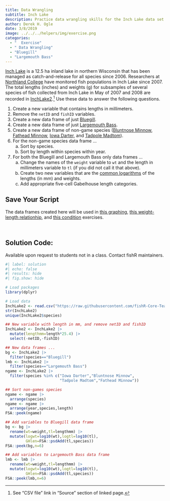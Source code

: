```yaml
---
title: Data Wrangling
subtitle: Inch Lake
description: Practice data wrangling skills for the Inch Lake data set.
author: Derek H. Ogle
date: 3/8/2019
image: ../../../helpers/img/exercise.png
categories:
  - "  Exercise"
  - " Data Wrangling"
  - "Bluegill"
  - "Largemouth Bass"
---
```


[Inch Lake](http://dnr.wi.gov/lakes/lakepages/LakeDetail.aspx?wbic=2764300&page=facts) is a 12.5 ha inland lake in northern Wisconsin that has been managed as catch-and-release for all species since 2006. Researchers at [Northland College](http://www.northland.edu/) have monitored fish populations in Inch Lake since 2007. The total lengths (inches) and weights (g) for subsamples of several species of fish collected from Inch Lake in May of 2007 and 2008 are recorded in [InchLake2](https://fishr-core-team.github.io/FSAdata/reference/InchLake2.html).^[See "CSV file" link in "Source" section of linked page.] Use these data to answer the following questions.

1. Create a new variable that contains lengths in millimeters.
1. Remove the `netID` and `fishID` variables.
1. Create a new data frame of just [Bluegill](https://en.wikipedia.org/wiki/Bluegill).
1. Create a new data frame of just [Largemouth Bass](https://en.wikipedia.org/wiki/Largemouth_bass).
1. Create a new data frame of non-game species ([Bluntnose Minnow](https://en.wikipedia.org/wiki/Bluntnose_minnow), [Fathead Minnow](https://en.wikipedia.org/wiki/Fathead_minnow), [Iowa Darter](https://en.wikipedia.org/wiki/Iowa_darter), and [Tadpole Madtom](https://en.wikipedia.org/wiki/Tadpole_madtom)).
1. For the non-game species data frame ...
    a. Sort by species.
    a. Sort by length within species within year.
1. For both the Bluegill and Largemouth Bass only data frames ...
    a. Change the names of the `weight` variable to `wt` and the length in millimeters variable to `tl` (if you did not call it that above).
    a. Create two new variables that are the [common logarithms](https://en.wikipedia.org/wiki/Common_logarithm) of the lengths (in mm) and weights.
    a. Add appropriate five-cell Gabelhouse length categories.

:::{.callout-warning appearance="simple"}
## Save Your Script
The data frames created here will be used in [this graphing](../2019-3-8_Plotting_Inch/), [this weight-length relationhip](../2019-3-8_WLBuegill/), and [this condition](../2019-3-8_ConditionBluegill/) exercises.
:::

&nbsp;

:::{.callout-important appearance="simple"}
## Solution Code:
Available upon request to students not in a class. Contact fishR maintainers.
:::

```r
#| label: solution 
#| echo: false
#| results: hide
#| fig.show: hide

# Load packages
library(dplyr)

# Load data
InchLake2 <- read.csv("https://raw.githubusercontent.com/fishR-Core-Team/FSAdata/main/data-raw/InchLake2.csv")
str(InchLake2)
unique(InchLake2$species)

## New variable with length in mm, and remove netID and fishID
InchLake2 <- InchLake2 |>
  mutate(lengthmm=length*25.4) |>
  select(-netID,-fishID)

## New data frames ...
bg <- InchLake2 |>
  filter(species=="Bluegill")
lmb <- InchLake2 |>
  filter(species=="Largemouth Bass")
ngame <- InchLake2 |>
  filter(species %in% c("Iowa Darter","Bluntnose Minnow",
                        "Tadpole Madtom","Fathead Minnow"))

## Sort non-games species
ngame <- ngame |>
  arrange(species)
ngame <- ngame |>
  arrange(year,species,length)
FSA::peek(ngame)

## Add variables to Bluegill data frame
bg <- bg |>
  rename(wt=weight,tl=lengthmm) |>
  mutate(logwt=log10(wt),logtl=log10(tl),
         GHlen=FSA::psdAdd(tl,species))
FSA::peek(bg,n=6)

## Add variables to Largemouth Bass data frame
lmb <- lmb |>
  rename(wt=weight,tl=lengthmm) |>
  mutate(logwt=log10(wt),logtl=log10(tl),
         GHlen=FSA::psdAdd(tl,species))
FSA::peek(lmb,n=6)
```
